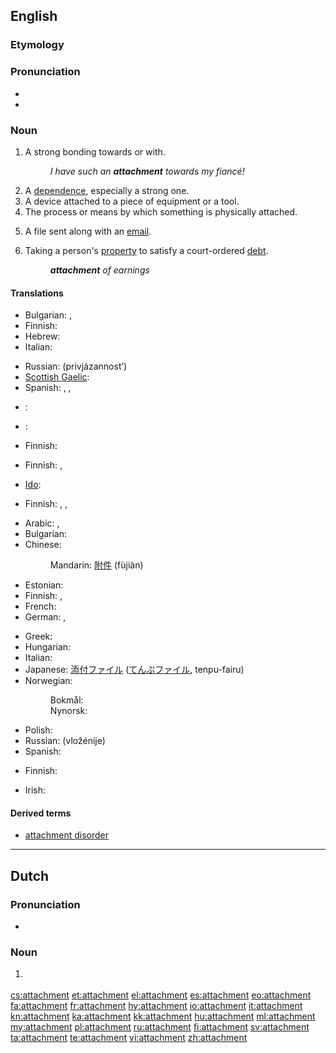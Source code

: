 {{slim-wikipedia|dab=attachment}}
==English==

===Etymology===
{{rfe|lang=en}}

===Pronunciation===
* {{IPA|/əˈtætʃmənt/}}
* {{audio|en-us-attachment.ogg|Audio (US)}}

===Noun===
{{en-noun|s|-}}

# A strong bonding towards or with.
#: ''I have such an '''attachment''' towards my fiancé!''
# A [[dependence]], especially a strong one.
# A device attached to a piece of equipment or a tool.
# The process or means by which something is physically attached.
# {{computing}} A file sent along with an [[email]].
# {{legal}} Taking a person's [[property]] to satisfy a court-ordered [[debt]].
#: '''''attachment''' of earnings''

====Translations====
{{trans-top|strong bonding towards or with}}
* Bulgarian: {{t|bg|вярност}}, {{t|bg|привързаност}}
* Finnish: {{t-|fi|kiintymys}}
* Hebrew: {{t-|he|התדבקות|tr=hitdabkút}}
* Italian: {{t|it|legame|m}}
{{trans-mid}}
* Russian: {{t+|ru|привязанность|f}} (privjázannost’)
* [[Scottish Gaelic]]: {{t|gd|tlachd|f}}
* Spanish: {{t|es|apego|m}}, {{t|es|cariño}}, {{t|es|afición|f}}
{{trans-bottom}}

{{trans-top|dependence, especially a strong one}}
* {{ttbc|Bulgarian}}: {{t|bg|преданост}}
* {{ttbc|Dutch}}: {{t-|nl|gehechtheid|f}}
{{trans-mid}}
* Finnish: {{t|fi|riippuvuus}}
{{trans-bottom}}

{{trans-top|device attached to a piece of equipment or a tool}}
* Finnish: {{t|fi|lisälaite}}, {{t|fi|lisävaruste}}
{{trans-mid}}
* [[Ido]]: {{t|io|atachuro}}
{{trans-bottom}}

{{trans-top|process or means by which something is physically attached}}
* Finnish: {{t|fi|kiinnitys}}, {{t|fi|kiinnike}}, {{t|fi|kiinnekohta}}
{{trans-mid}}
{{trans-bottom}}

{{trans-top|file sent along with an email}}
* Arabic: {{t|ar|إلحاق|m|tr='ílHaq}}, {{t|ar|ملحق|m|tr=múlHaq}}
* Bulgarian: {{t+|bg|приложение}}
* Chinese:
*: Mandarin: [[附件]] (fùjiàn)
* Estonian: {{t|et|kaasatud fail}}
* Finnish: {{t-|fi|liitetiedosto}}, {{t+|fi|liite}}
* French: {{t+|fr|pièce jointe}}
* German: {{t+|de|Anlage|f}}, {{t+|de|Anhang|m}}
{{trans-mid}}
* Greek: {{t+|el|επισύναψη|f}}
* Hungarian: {{t|hu|melléklet}}
* Italian: {{t+|it|allegato|m}}
* Japanese: [[添付ファイル]] ([[てんぷファイル]], tenpu-fairu)
* Norwegian:
*: Bokmål: {{t|nb|vedlegg|n}}
*: Nynorsk: {{t|nn|vedlegg|n}}
* Polish: {{t+|pl|załącznik|m}}
* Russian: {{t|ru|вложение|n}} (vložénije)
* Spanish: {{t|es|archivo adjunto}}
{{trans-bottom}}

{{trans-top|legal: taking a person's property to satisfy a debt}}
* Finnish: {{t|fi|ulosotto}}
{{trans-mid}}
* Irish: {{t|ga|astú|m}}
{{trans-bottom}}

====Derived terms====
* [[attachment disorder]]

----

==Dutch==

===Pronunciation===
* {{IPA|/aˈtætʃmɛnt/|lang=nl}}

===Noun===
{{infl|nl|noun|g=m|g2=n}}

# {{l|en|attachment}} {{gloss|to an email}}

[[cs:attachment]]
[[et:attachment]]
[[el:attachment]]
[[es:attachment]]
[[eo:attachment]]
[[fa:attachment]]
[[fr:attachment]]
[[hy:attachment]]
[[io:attachment]]
[[it:attachment]]
[[kn:attachment]]
[[ka:attachment]]
[[kk:attachment]]
[[hu:attachment]]
[[ml:attachment]]
[[my:attachment]]
[[pl:attachment]]
[[ru:attachment]]
[[fi:attachment]]
[[sv:attachment]]
[[ta:attachment]]
[[te:attachment]]
[[vi:attachment]]
[[zh:attachment]]